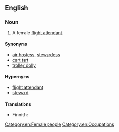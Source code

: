 ==English==

===Noun===
{{en-noun}}

# {{lb|en|aviation|dated|pejorative}} A female [[flight attendant]].

====Synonyms====
* [[air hostess]], [[stewardess]]
* [[cart tart]]
* [[trolley dolly]]

====Hypernyms====
* [[flight attendant]]
* [[steward]]

====Translations====
{{trans-top|pejorative: female flight attendant}}
* Finnish: {{t+|fi|lentoemo}}
{{trans-mid}}
{{trans-bottom}}

[[Category:en:Female people‎]]
[[Category:en:Occupations]]
